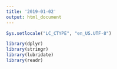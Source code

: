```yaml
---
title: '2019-01-02'
output: html_document
---
```


```r
Sys.setlocale("LC_CTYPE", "en_US.UTF-8")
```
```r
library(dplyr)
library(stringr)
library(lubridate)
library(readr)
```

